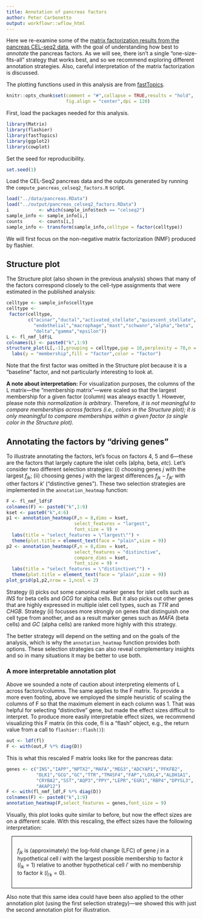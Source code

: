 ```yaml
---
title: Annotation of pancreas factors
author: Peter Carbonetto
output: workflowr::wflow_html
---
```


Here we re-examine some of the
[matrix factorization results from the pancreas CEL-seq2 data](pancreas_another_look.html),
with the goal of understanding how best to *annotate* the pancreas
factors. As we will see, there isn't a single "one-size-fits-all"
strategy that works best, and so we recommend exploring different
annotation strategies. Also, careful interpretation of the matrix
factorization is discussed.

The plotting functions used in this analysis are from
[fastTopics][fastTopics].

```r
knitr::opts_chunk$set(comment = "#",collapse = TRUE,results = "hold",
                      fig.align = "center",dpi = 120)
```

First, load the packages needed for this analysis.

```r
library(Matrix)
library(flashier)
library(fastTopics)
library(ggplot2)
library(cowplot)
```

Set the seed for reproducibility.

```r
set.seed(1)
```

Load the CEL-Seq2 pancreas data and the outputs generated by running
the `compute_pancreas_celseq2_factors.R` script. 

```r
load("../data/pancreas.RData")
load("../output/pancreas_celseq2_factors.RData")
i           <- which(sample_info$tech == "celseq2")
sample_info <- sample_info[i,]
counts      <- counts[i,]
sample_info <- transform(sample_info,celltype = factor(celltype))
```

We will first focus on the non-negative matrix factorization (NMF)
produced by flashier.

## Structure plot

The Structure plot (also shown in the previous analysis) shows that
many of the factors correspond closely to the cell-type assignments
that were estimated in the published analysis:

```r
celltype <- sample_info$celltype
celltype <-
 factor(celltype,
        c("acinar","ductal","activated_stellate","quiescent_stellate",
		  "endothelial","macrophage","mast","schwann","alpha","beta",
		  "delta","gamma","epsilon"))
L <- fl_nmf_ldf$L
colnames(L) <- paste0("k",1:9)
structure_plot(L[,-1],grouping = celltype,gap = 10,perplexity = 70,n = Inf) +
  labs(y = "membership",fill = "factor",color = "factor")
```

Note that the first factor was omitted in the Structure plot because
it is a "baseline" factor, and not particularly interesting to look
at.

**A note about interpretation:** For visualization purposes, the
columns of the L matrix—the "membership matrix"—were scaled so that
the largest membership for a given factor (column) was always
exactly 1.  However, please note *this normalization is
arbitrary*. Therefore, *it is not meaningful to compare memberships
across factors (i.e., colors in the Structure plot); it is only
meaningful to compare memberships within a given factor (a single
color in the Structure plot).*

## Annotating the factors by "driving genes"

To illustrate annotating the factors, let's focus on factors 4, 5 and
6—these are the factors that largely capture the islet cells (alpha,
beta, *etc*). Let's consider two different selection strategies: (i)
choosing genes $j$ with the largest $f_{jk}$; (ii) choosing genes $j$
with the largest differences $f_{jk} - f_{jk'}$ with other factors $k'$
("distinctive genes"). These two selection strategies are implemented
in the `annotation_heatmap` function:

```r
F <- fl_nmf_ldf$F
colnames(F) <- paste0("k",1:9)
kset <- paste0("k",4:6)
p1 <- annotation_heatmap(F,n = 8,dims = kset,
                         select_features = "largest",
						 font_size = 9) +
  labs(title = "select_features = \"largest\"") +
  theme(plot.title = element_text(face = "plain",size = 9))
p2 <- annotation_heatmap(F,n = 8,dims = kset,
                         select_features = "distinctive",
                         compare_dims = kset,
						 font_size = 9) +
  labs(title = "select_features = \"distinctive\"") +
  theme(plot.title = element_text(face = "plain",size = 9))
plot_grid(p1,p2,nrow = 1,ncol = 2)
```

Strategy (i) picks out some canonical marker genes for islet cells
such as *INS* for beta cells and *GCG* for alpha cells. But it also
picks out other genes that are highly expressed in multiple islet cell
types, such as *TTR* and *CHGB*. Strategy (ii) focusses more strongly
on genes that distinguish one cell type from another, and as a result
marker genes such as *MAFA* (beta cells) and *GC* (alpha cells) are
ranked more highly with this strategy.

The better strategy will depend on the setting and on the goals of the
analysis, which is why the `annotation_heatmap` function provides both
options. These selection strategies can also reveal complementary
insights and so in many situations it may be better to use both.

### A more interpretable annotation plot

Above we sounded a note of caution about interpreting elements of L
across factors/columns. The same applies to the F matrix. To provide a
more even footing, above we employed the simple heuristic of scaling
the columns of F so that the maximum element in each column
was 1. That was helpful for selecting "distinctive" gene, but made the
effect sizes difficult to interpret. To produce more easily
interpretable effect sizes, we recommend visualizing this F matrix (in
this code, fl is a "flash" object, e.g., the return value from a call
to `flashier::flash()`):

```r
out <- ldf(fl)
F <- with(out,F %*% diag(D))
```

This is what this rescaled F matrix looks like for the pancreas data:

```r
genes <- c("INS","IAPP","NPTX2","MAFA","MEG3","ADCYAP1","PFKFB2", 
           "DLK1","GCG","GC","TTR","TM4SF4","FAP","LOXL4","ALDH1A1", 
           "CRYBA2","SST","AQP3","PPY","LEPR","EGR1","RBP4","DPYSL3", 
           "AKAP12")
F <- with(fl_nmf_ldf,F %*% diag(D))
colnames(F) <- paste0("k",1:9)
annotation_heatmap(F,select_features = genes,font_size = 9)
```

Visually, this plot looks quite similar to before, but now the effect
sizes are on a different scale. With this rescaling, the effect sizes
have the following interpretation:

<div style="margin:1em; padding:1em; border:1px solid black;">
$f_{jk}$ is (approximately) the log-fold change (LFC) of gene $j$ in
a hypothetical cell $i$ with the largest possible membership to factor
$k$ ($l_{ik} = 1$) relative to another hypothetical cell $i'$ with no
membership to factor $k$ ($l_{i'k} = 0$).
</div>

Also note that this same idea could have been also applied to the
other annotation plot (using the first selection strategy)—we showed
this with just the second annotation plot for illustration.

[fastTopics]: https://github.com/stephenslab/fastTopics/

